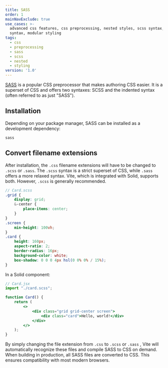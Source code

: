 ```yaml
---
title: SASS
order: 1
mainNavExclude: true
use_cases: >-
  advanced css features, css preprocessing, nested styles, scss syntax, sass
  syntax, modular styling
tags:
  - css
  - preprocessing
  - sass
  - scss
  - nested
  - styling
version: '1.0'
---
```


[SASS](https://sass-lang.com/) is a popular CSS preprocessor that makes authoring CSS easier.
It is a superset of CSS and offers two syntaxes: SCSS and the indented syntax (often referred to as just "SASS").

## Installation

Depending on your package manager, SASS can be installed as a development dependency:

```package-install-dev
sass
```

## Convert filename extensions

After installation, the `.css` filename extensions will have to be changed to `.scss` or `.sass`.
The `.scss` syntax is a strict superset of CSS, while `.sass` offers a more relaxed syntax.
Vite, which is integrated with Solid, supports both.
However, `.scss` is generally recommended.

```scss
// Card.scss
.grid {
	display: grid;
	&-center {
		place-items: center;
	}
}
.screen {
	min-height: 100vh;
}
.card {
	height: 160px;
	aspect-ratio: 2;
	border-radius: 16px;
	background-color: white;
	box-shadow: 0 0 0 4px hsl(0 0% 0% / 15%);
}
```

In a Solid component:

```jsx
// Card.jsx
import "./card.scss";

function Card() {
	return (
		<>
			<div class="grid grid-center screen">
				<div class="card">Hello, world!</div>
			</div>
		</>
	);
}
```

By simply changing the file extension from `.css` to `.scss` or `.sass` , Vite will automatically recognize these files and compile SASS to CSS on demand.
When building in production, all SASS files are converted to CSS.
This ensures compatibility with most modern browsers.
